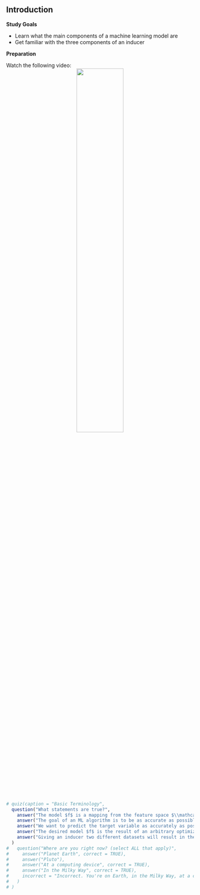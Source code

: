 ## Introduction

**Study Goals**

- Learn what the main components of a machine learning model are
- Get familiar with the three components of an inducer

**Preparation**

Watch the following video:
<center>
![](https://youtu.be/xZRyi2xuCd0){width="50%"}
</center>

```r
# quiz(caption = "Basic Terminology",
  question("What statements are true?",
    answer("The model $f$ is a mapping from the feature space $\\mathcal{X}$ into the target space $\\mathcal{Y}$", correct = TRUE),
    answer("The goal of an ML algorithm is to be as accurate as possible on the already seen data"),
    answer("We want to predict the target variable as accurately as possible depending on the input variables", correct = TRUE),
    answer("The desired model $f$ is the result of an arbitrary optimization procedure", correct = TRUE),
    answer("Giving an inducer two different datasets will result in the same model $f$")
  )
#   question("Where are you right now? (select ALL that apply)",
#     answer("Planet Earth", correct = TRUE),
#     answer("Pluto"),
#     answer("At a computing device", correct = TRUE),
#     answer("In the Milky Way", correct = TRUE),
#     incorrect = "Incorrect. You're on Earth, in the Milky Way, at a computer."
#   )
# )
```

